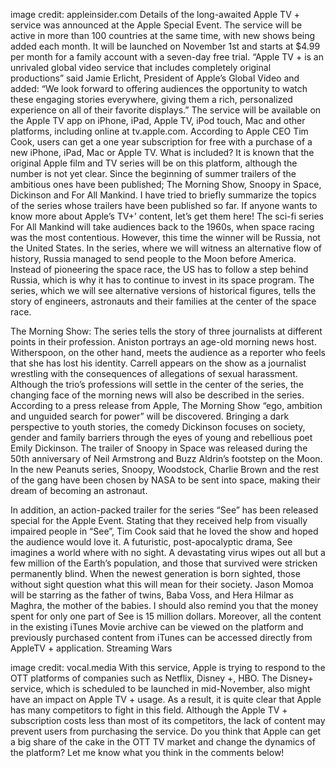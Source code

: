 <div>

image credit: appleinsider.com
Details of the long-awaited Apple TV + service was announced at the Apple Special Event. The service will be active in more than 100 countries at the same time, with new shows being added each month. It will be launched on November 1st and starts at $4.99 per month for a family account with a seven-day free trial.
“Apple TV + is an unrivaled global video service that includes completely original productions” said Jamie Erlicht, President of Apple’s Global Video and added: “We look forward to offering audiences the opportunity to watch these engaging stories everywhere, giving them a rich, personalized experience on all of their favorite displays.”
The service will be available on the Apple TV app on iPhone, iPad, Apple TV, iPod touch, Mac and other platforms, including online at tv.apple.com.
According to Apple CEO Tim Cook, users can get a one year subscription for free with a purchase of a new iPhone, iPad, Mac or Apple TV.
What is included?
It is known that the original Apple film and TV series will be on this platform, although the number is not yet clear. Since the beginning of summer trailers of the ambitious ones have been published; The Morning Show, Snoopy in Space, Dickinson and For All Mankind.
I have tried to briefly summarize the topics of the series whose trailers have been published so far. If anyone wants to know more about Apple’s TV+’ content, let’s get them here!
The sci-fi series For All Mankind will take audiences back to the 1960s, when space racing was the most contentious. However, this time the winner will be Russia, not the United States. In the series, where we will witness an alternative flow of history, Russia managed to send people to the Moon before America. Instead of pioneering the space race, the US has to follow a step behind Russia, which is why it has to continue to invest in its space program. The series, which we will see alternative versions of historical figures, tells the story of engineers, astronauts and their families at the center of the space race.

The Morning Show: The series tells the story of three journalists at different points in their profession. Aniston portrays an age-old morning news host. Witherspoon, on the other hand, meets the audience as a reporter who feels that she has lost his identity. Carrell appears on the show as a journalist wrestling with the consequences of allegations of sexual harassment. Although the trio’s professions will settle in the center of the series, the changing face of the morning news will also be described in the series. According to a press release from Apple, The Morning Show “ego, ambition and unguided search for power” will be discovered.
Bringing a dark perspective to youth stories, the comedy Dickinson focuses on society, gender and family barriers through the eyes of young and rebellious poet Emily Dickinson.
The trailer of Snoopy in Space was released during the 50th anniversary of Neil Armstrong and Buzz Aldrin’s footstep on the Moon. In the new Peanuts series, Snoopy, Woodstock, Charlie Brown and the rest of the gang have been chosen by NASA to be sent into space, making their dream of becoming an astronaut.

In addition, an action-packed trailer for the series “See” has been released special for the Apple Event. Stating that they received help from visually impaired people in “See”, Tim Cook said that he loved the show and hoped the audience would love it. A futuristic, post-apocalyptic drama, See imagines a world where with no sight. A devastating virus wipes out all but a few million of the Earth’s population, and those that survived were stricken permanently blind. When the newest generation is born sighted, those without sight question what this will mean for their society. Jason Momoa will be starring as the father of twins, Baba Voss, and Hera Hilmar as Maghra, the mother of the babies. I should also remind you that the money spent for only one part of See is 15 million dollars.
Moreover, all the content in the existing iTunes Movie archive can be viewed on the platform and previously purchased content from iTunes can be accessed directly from AppleTV + application.
Streaming Wars

image credit: vocal.media
With this service, Apple is trying to respond to the OTT platforms of companies such as Netflix, Disney +, HBO.
The Disney+ service, which is scheduled to be launched in mid-November, also might have an impact on Apple TV + usage.
As a result, it is quite clear that Apple has many competitors to fight in this field. Although the Apple TV + subscription costs less than most of its competitors, the lack of content may prevent users from purchasing the service. Do you think that Apple can get a big share of the cake in the OTT TV market and change the dynamics of the platform?
Let me know what you think in the comments below!


</div>

